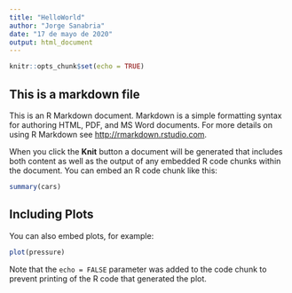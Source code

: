 ---
title: "HelloWorld"
author: "Jorge Sanabria"
date: "17 de mayo de 2020"
output: html_document
---

```{r setup, include=FALSE}
knitr::opts_chunk$set(echo = TRUE)
```

## This is a markdown file ##

This is an R Markdown document. Markdown is a simple formatting syntax for authoring HTML, PDF, and MS Word documents. For more details on using R Markdown see <http://rmarkdown.rstudio.com>.

When you click the **Knit** button a document will be generated that includes both content as well as the output of any embedded R code chunks within the document. You can embed an R code chunk like this:

```{r cars}
summary(cars)
```

## Including Plots

You can also embed plots, for example:

```{r pressure, echo=FALSE}
plot(pressure)
```

Note that the `echo = FALSE` parameter was added to the code chunk to prevent printing of the R code that generated the plot.
